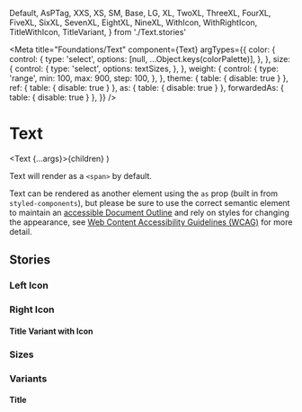 <!-- Text.stories.mdx-->

  Default,
  AsPTag,
  XXS,
  XS,
  SM,
  Base,
  LG,
  XL,
  TwoXL,
  ThreeXL,
  FourXL,
  FiveXL,
  SixXL,
  SevenXL,
  EightXL,
  NineXL,
  WithIcon,
  WithRightIcon,
  TitleWithIcon,
  TitleVariant,
} from './Text.stories'

<Meta
  title="Foundations/Text"
  component={Text}
  argTypes={{
    color: {
      control: {
        type: 'select',
        options: [null, ...Object.keys(colorPalette)],
      },
    },
    size: {
      control: {
        type: 'select',
        options: textSizes,
      },
    },
    weight: {
      control: {
        type: 'range',
        min: 100,
        max: 900,
        step: 100,
      },
    },
    theme: { table: { disable: true } },
    ref: { table: { disable: true } },
    as: { table: { disable: true } },
    forwardedAs: { table: { disable: true } },
  }}
/>

# Text

  <Text {...args}>{children}</Text>
)

Text will render as a `<span>` by default.

Text can be rendered as another element using the `as` prop (built in from `styled-components`), but please be sure to use the correct semantic element to maintain an <a href="https://www.w3.org/WAI/WCAG21/Understanding/headings-and-labels.html">accessible Document Outline</a> and rely on styles for changing the appearance, see <a href="https://www.w3.org/WAI/standards-guidelines/wcag/">Web Content Accessibility Guidelines (WCAG)</a> for more detail.

<Canvas>
  <Story story={Default} />
  <Story story={AsPTag} />
</Canvas>

<ArgsTable of={Text} story="^" />

## Stories

### Left Icon

<Canvas>
  <Story story={WithIcon} />
</Canvas>

### Right Icon

<Canvas>
  <Story story={WithRightIcon} />
</Canvas>

#### Title Variant with Icon

<Canvas>
  <Story story={TitleWithIcon} />
</Canvas>

### Sizes

<Canvas>
  <Story story={XXS} />
  <Story story={XS} />
  <Story story={SM} />
  <Story story={Base} />
  <Story story={LG} />
  <Story story={XL} />
  <Story story={TwoXL} />
  <Story story={ThreeXL} />
  <Story story={FourXL} />
  <Story story={FiveXL} />
  <Story story={SixXL} />
  <Story story={SevenXL} />
  <Story story={EightXL} />
  <Story story={NineXL} />
</Canvas>

### Variants

#### Title

<Canvas>
  <Story story={TitleVariant} />
</Canvas>
